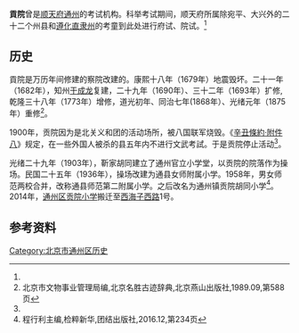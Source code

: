{{coord|39.913024|N|116.663565|E|type:landmark|display=title}}
'''貢院'''曾是[[顺天府|顺天府]][[通州_(北京)|通州]]的考试机构。科举考试期间，顺天府所属除宛平、大兴外的二十二个州县和[[遵化直隶州|遵化直隶州]]的考童到此处进行府试、院试。<ref name="检粹新华" />

==历史==

貢院是万历年间修建的察院改建的。康熙十八年（1679年）地震毁坏。二十一年（1682年），知州[[于成龍_(旗人)|于成龙]]复建，二十九年（1690年）、三十二年（1693年）扩修,乾隆三十八年（1773年）增修，道光初年、同治七年(1868年）、光绪元年（1875年）重修<ref>北京市文物事业管理局编,北京名胜古迹辞典,北京燕山出版社,1989.09,第588页</ref>。

1900年，贡院因为是北关义和团的活动场所，被八国联军烧毁。《[[s:辛丑條約#附件八|辛丑條約·附件八]]》规定，在一些外国人被杀的县五年内不进行文武考試。于是贡院停止活动<ref name="检粹新华" />。

光绪二十九年（1903年），靳家胡同建立了通州官立小学堂，以贡院的院落作为操场。民国二十五年（1936年），操场改建为通县女师附属小学。1958年，男女师范两校合并，改称通县师范第二附属小学。之后改名为通州镇贡院胡同小学<ref name="检粹新华">程行利主编,检粹新华,团结出版社,2016.12,第234页</ref>。2014年，[[通州区贡院小学|通州区贡院小学]]搬迁至[[西海子西路|西海子西路]]1号。

{{通州城池圖}}

==参考资料==

<references />

[[Category:北京市通州区历史|Category:北京市通州区历史]]